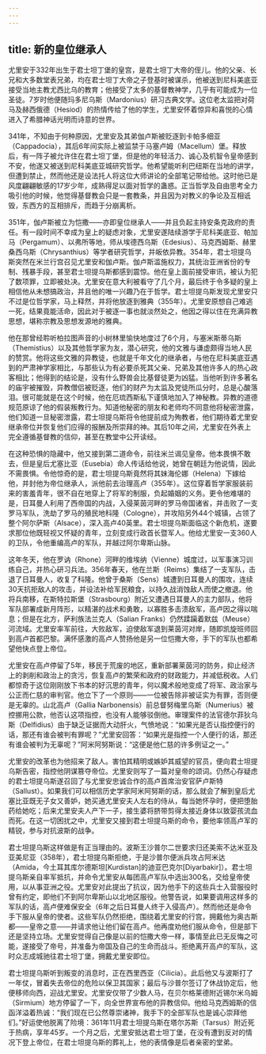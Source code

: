 ```yaml
---
---
---
```

title: 新的皇位继承人
---




尤里安于332年出生于君士坦丁堡的皇宫，是君士坦丁大帝的侄儿。他的父亲、长兄和大多数堂表兄弟，均在君士坦丁大帝之子登基时被谋杀，他被送到尼科美底亚接受当地主教尤西比乌的教育；他接受了太多的基督教神学，几乎有可能成为一位圣徒。7岁时他便随玛多尼乌斯（Mardonius）研习古典文学。这位老太监把对荷马及赫西俄德（Hesiod）的热情传给了他的学生，尤里安怀着惊异和喜悦的心情进入了希腊神话光明而诗意的世界。

341年，不知由于何种原因，尤里安及其弟伽卢斯被贬逐到卡帕多细亚（Cappadocia），其后6年间实际上被监禁于马塞卢姆（Macellum）堡。释放后，有一阵子被允许住在君士坦丁堡，但是他的年轻活力、诚心及机智令皇帝感到不安，他遂又被送到尼科美底亚城研究哲学。他希望能听利巴纽斯在当地的讲学，但遭到禁止，然而他还是设法托人将这位大师讲论的全部笔记带给他。这时他已是风度翩翩敏感的17岁少年，成熟得足以面对哲学的蛊惑。正当哲学及自由思考全力吸引他的时候，他觉得基督教会只是一套教条，并且因为对教义的争论及互相诋毁，东西方的互相排斥，而趋于分崩离析。

351年，伽卢斯被立为恺撒——亦即皇位继承人——并且负起主持安条克政府的责任。有一段时间不幸成为皇上的疑虑对象，尤里安遂陆续游学于尼科美底亚、帕加马（Pergamum）、以弗所等地，师从埃德西乌斯（Edesius）、马克西姆斯、赫里桑西乌斯（Chrysanthius）等学者研究哲学，并皈依异教。354年，君士坦提乌斯突然在米兰行宫召见尤里安和伽卢斯。伽卢斯滥施权力，其统治亚洲省份的专制、残暴手段，甚至君士坦提乌斯都感到震惊。他在皇上面前接受审讯，被认为犯了数项罪，立即被处决。尤里安在意大利被看守了几个月，最后终于令多疑的皇上相信他从未想搞政治，并且他的唯一兴趣乃在于哲学。君士坦提乌斯发现尤里安只不过是位哲学家，马上释然，并将他放逐到雅典（355年）。尤里安原想自己难逃一死，结果竟能活命，因此对于被逐一事也就淡然处之，他因之得以住在充满异教思想，堪称宗教及思想发源地的雅典。

他在那曾经聆听柏拉图声音的小树林里愉快地度过了6个月，与塞米斯蒂乌斯（Themistius）以及其他哲学家为友，潜心研究，他的文雅与谦虚颇得当地人民的赞赏。他将这些文雅的异教徒，也就是千年文化的继承者，与他在尼科美底亚遇到的严肃神学家相比，与那些认为有必要杀死其父亲、兄弟及其他许多人的热心政客相比；他得到的结论是，没有什么野兽会比基督徒更为凶猛。当他听到许多著名的庙宇被摧毁，异教僧侣被贬逐，他们的财产为太监及党徒所瓜分时，总是心酸落泪。很可能就是在这个时候，他在厄琉西斯私下谨慎地加入了神秘教。异教的道德规范原谅了他的假装叛教行为。知道他秘密的朋友和老师均不同意他将秘密泄露，他们知道一旦秘密泄露，君士坦提乌斯将令他提前成为殉教者，他们期待着尤里安继承帝位并恢复他们应得的报酬及所崇拜的神。其后10年之间，尤里安在外表上完全遵循基督教的信仰，甚至在教堂中公开读经。

在这种恐惧的隐藏中，他又接到第二道命令，前往米兰谒见皇帝。他本畏惧不敢去，但是皇后尤塞比亚（Eusebia）命人传话给他说，她曾在朝廷为他说情，因此不需畏惧。令他惊奇的是，君士坦提乌斯竟然将其妹海伦娜（Helena）下嫁给他，并封他为帝位继承人，派他前去治理高卢（355年）。这位穿着哲学家服装前来的害羞青年，很不自在地穿上了将军的制服，负起婚姻的义务。更令他难堪的是，日耳曼人利用了西帝国的内战，入侵莱茵河畔的罗马帝国诸省，并击败了一支罗马军队，洗劫了罗马的殖民地科隆（Cologne），并攻陷另外44个城镇，占领了整个阿尔萨斯（Alsace），深入高卢40英里。君士坦提乌斯面临这个新危机，遂要求那位他既轻视又怀疑的青年，立刻变成行政首长暨军人。他给尤里安一支360人的卫队，令他重编高卢的军队，并越过阿尔卑斯山脉。

这年冬天，他在罗讷（Rhone）河畔的维埃纳（Vienne）城度过，以军事演习训练自己，并热心研习兵法。356年春天，他在兰斯（Reims）集结了一支军队，击退了日耳曼人，收复了科隆。他曾于桑斯（Sens）城遭到日耳曼人的围攻，连续30天抗拒敌人的攻击，并设法补给军民粮食，以持久战消蚀敌人而使之撤退。他将兵南移，在斯特拉斯堡（Strasbourg）附近又遭遇日耳曼人的主力部队，他将军队部署成新月阵形，以精湛的战术和勇敢，以寡胜多击溃敌军，高卢因之得以喘息；但是在北方，萨利族法兰克人（Salian Franks）仍然蹂躏着默兹（Meuse）河流域。尤里安率军前往，大败敌军，迫使敌军退到莱茵河对岸，随即凯旋班师回到高卢首都巴黎。满怀感激的高卢人赞扬他是另一位恺撒大帝，手下的军队也都希望他快点登上帝位。

尤里安在高卢停留了5年，移民于荒废的地区，重新部署莱茵河的防务，抑止经济上的剥削和政治上的贪污，恢复高卢的繁荣和政府的财政能力，并减低税收。人们都惊奇于这位刚刚放下书本的好沉思的青年，何以魔术般地变成了将军、政治家与公正而仁慈的审判官。他立下了一个原则——一位被告除非被证实为有罪，否则便是无辜的。山北高卢（Gallia Narbonensis）前总督努梅里乌斯（Numerius）被控挪用公款，他否认这项指控，也没有人能够驳倒他。审理案件的法官德尔菲狄乌斯（Delfidius）由于缺乏证据而大动肝火，气愤地说：“如果光是否认指控便行的话，那还有谁会被判有罪呢？”尤里安回答：“如果光是指控一个人便行的话，那还有谁会被判为无辜呢？”阿米阿努斯说：“这便是他仁慈的许多例证之一。”

尤里安的改革也为他招来了敌人。害怕其精明或嫉妒其威望的官员，便向君士坦提乌斯告密，指控他阴谋篡夺帝位。尤里安则写了一篇对皇帝的颂词。仍然心存疑虑的君士坦提乌斯遂召回了与尤里安忠诚合作的高卢首席治安官萨卢斯特（Sallust）。如果我们可以相信历史学家阿米阿努斯的话，那么就会了解到皇后尤塞比亚既无子女又善妒，她买通尤里安夫人左右的侍从，每当她怀孕时，便把堕胎药给她吃；后来尤里安夫人产下一子，接生婆将脐带剪得太接近身体以致婴孩流血而死。在这一切困扰之中，尤里安又接到君士坦提乌斯的命令，要他率领高卢军的精锐，参与对抗波斯的战争。

君士坦提乌斯这样做是有正当理由的。波斯王沙普尔二世要求归还美索不达米亚及亚美尼亚（358年），君士坦提乌斯拒绝，于是沙普尔便派兵攻占阿米达（Amida，今土耳其库尔德斯坦[Kurdistan]的迪亚巴克尔[Diyarbakir]）。君士坦提乌斯亲自率军抵抗，并命令尤里安从每团高卢军队中选出300名，交给皇帝使用，以从事亚洲之役。尤里安对此提出了抗议，因为他手下的这些兵士入营服役时曾有约定，即他们不到阿尔卑斯山以北地区服役。他警告说，如果要调用这样多的军队的话，高卢便难保安全（6年之后日耳曼人终于入侵高卢）。然而他还是命令手下服从皇帝的使者。这些军队仍然拒绝，围绕着尤里安的行宫，拥戴他为奥古斯都——皇帝之意——并请求他让他们留在高卢。他再度劝他们服从命令，但是部下还是坚持立场。尤里安觉得自己像是以前的恺撒大帝一样，事情至此已无反悔之可能，遂接受了帝号，并准备为帝国及自己的生命而战斗。拒绝离开高卢的军队，这时众志成城驰往君士坦丁堡，拥戴尤里安即位。

君士坦提乌斯听到叛变的消息时，正在西里西亚（Cilicia）。此后他又与波斯打了一年仗，冒着失去帝位的危险以保卫其国家；最后与沙普尔签订了休战协定后，他便移师向西，迎战尤里安。尤里安仅带了少数人马，在贝尔格莱德附近锡尔米乌姆（Sirmium）地方停留了一下，向全世界宣布他的异教信仰。他给马克西姆斯的信函洋溢着热诚：“我们现在已公然尊崇诸神，我手下的全部军队也是诚心崇拜他们。”好运使他脱离了险境：361年11月君士坦提乌斯在塔尔苏斯（Tarsus）附近死于热病，享年45岁。一个月之后，尤里安抵达君士坦丁堡，在没有遭到反对的情况下登上帝位，在君士坦提乌斯的葬礼上，他的表情像是后者亲密的堂弟。